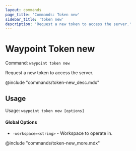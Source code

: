 ```yaml
---
layout: commands
page_title: 'Commands: Token new'
sidebar_title: 'token new'
description: 'Request a new token to access the server.'
---
```


# Waypoint Token new

Command: `waypoint token new`

Request a new token to access the server.

@include "commands/token-new_desc.mdx"

## Usage

Usage: `waypoint token new [options]`

#### Global Options

- `-workspace=<string>` - Workspace to operate in.

@include "commands/token-new_more.mdx"
